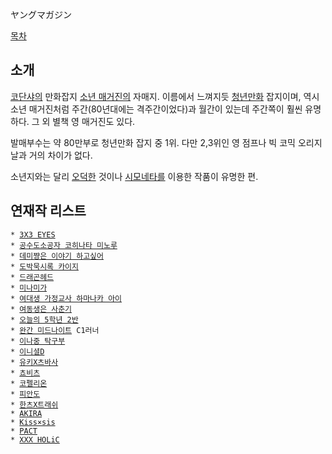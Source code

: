 ヤングマガジン

[[목차]]

== 소개 ==
[[코단샤]]의 만화잡지 [[소년 매거진]]의 자매지. 이름에서 느껴지듯 [[청년만화]] 잡지이며, 역시 소년 매거진처럼 주간(80년대에는 격주간이었다)과 월간이 있는데 주간쪽이 훨씬 유명하다. 그 외 별책 영 매거진도 있다.

발매부수는 약 80만부로 청년만화 잡지 중 1위. 다만 2,3위인 영 점프나 빅 코믹 오리지날과 거의 차이가 없다.

소년지와는 달리 [[오덕]]한 것이나 [[시모네타]]를 이용한 작품이 유명한 편.

== 연재작 리스트 ==
 * [[3X3 EYES]]
 * [[공수도소공자 코히나타 미노루]]
 * [[데미쨩은 이야기 하고싶어]]
 * [[도박묵시록 카이지]]
 * [[드래곤헤드]]
 * [[미나미가]]
 * [[여대생 가정교사 하마나카 아이]]
 * [[여동생은 사춘기]]
 * [[오늘의 5학년 2반]]
 * [[완간 미드나이트]] C1러너
 * [[이나중 탁구부]]
 * [[이니셜D]]
 * [[유키X츠바사]]
 * [[쵸비츠]]
 * [[코펠리온]]
 * [[피안도]]
 * [[한츠X트래쉬]]
 * [[AKIRA]]
 * [[Kiss×sis]]
 * [[PACT]]
 * [[XXX HOLiC]]
